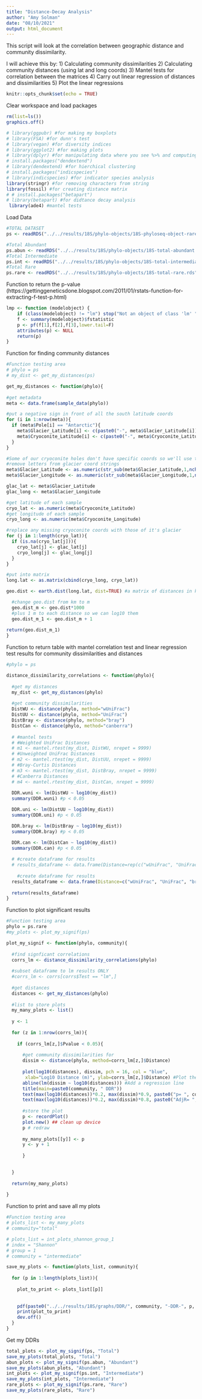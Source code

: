 ```yaml
---
title: "Distance-Decay Analysis"
author: "Amy Solman"
date: "08/10/2021"
output: html_document
---
```

This script will look at the correlation between geographic distance and community dissimilarity.

I will achieve this by:
1) Calculating community dissimilarities
2) Calculating community distances (using lat and long coords)
3) Mantel tests for correlation between the matrices
4) Carry out linear regression of distances and dissimilarities
5) Plot the linear regressions

```r
knitr::opts_chunk$set(echo = TRUE)
```

Clear workspace and load packages
```r
rm(list=ls())
graphics.off()

# library(ggpubr) #for making my boxplots
# library(FSA) #for dunn's test
# library(vegan) #for diversity indices
# library(ggplot2) #for making plots
# library(dplyr) #for manipulating data where you see %>% and computing summary stats
# install.packages("dendextend")
# library(dendextend) #for hierchical clustering
# install.packages("indicspecies")
# library(indicspecies) #for indicator species analysis
library(stringr) #for removing characters from string
library(fossil) #for creating distance matrix
# # install.packages("betapart")
# library(betapart) #for didtance decay analysis
 library(ade4) #mantel tests
```

Load Data
```r
#TOTAL DATASET
ps <- readRDS("../../results/18S/phylo-objects/18S-phyloseq-object-rarefied.rds")

#Total Abundant
ps.abun <- readRDS("../../results/18S/phylo-objects/18S-total-abundant.rds")
#Total Intermediate
ps.int <- readRDS("../../results/18S/phylo-objects/18S-total-intermediate.rds")
#Total Rare
ps.rare <- readRDS("../../results/18S/phylo-objects/18S-total-rare.rds")
```

Function to return the p-value (https://gettinggeneticsdone.blogspot.com/2011/01/rstats-function-for-extracting-f-test-p.html)
```r
lmp <- function (modelobject) {
    if (class(modelobject) != "lm") stop("Not an object of class 'lm' ")
    f <- summary(modelobject)$fstatistic
    p <- pf(f[1],f[2],f[3],lower.tail=F)
    attributes(p) <- NULL
    return(p)
}

```

Function for finding community distances
```r
#Function testing area
# phylo = ps
# my_dist <- get_my_distances(ps)

get_my_distances <- function(phylo){
  
#get metadata
meta <- data.frame(sample_data(phylo))

#put a negative sign in front of all the south latitude coords
for (i in 1:nrow(meta)){
  if (meta$Pole[i] == "Antarctic"){
    meta$Glacier_Latitude[i] <- c(paste0("-", meta$Glacier_Latitude[i]))
    meta$Cryoconite_Latitude[i] <- c(paste0("-", meta$Cryoconite_Latitude[i]))
  }
}

#Some of our cryoconite holes don't have specific coords so we'll use the glacier coordinates
#remove letters from glacier coord strings
meta$Glacier_Latitude <- as.numeric(str_sub(meta$Glacier_Latitude,1,nchar(meta$Glacier_Latitude)-1))
meta$Glacier_Longitude <- as.numeric(str_sub(meta$Glacier_Longitude,1,nchar(meta$Glacier_Longitude)-1))

glac_lat <- meta$Glacier_Latitude
glac_long <- meta$Glacier_Longitude

#get latitude of each sample
cryo_lat <- as.numeric(meta$Cryoconite_Latitude)
#get longitude of each sample
cryo_long <- as.numeric(meta$Cryoconite_Longitude)

#replace any missing cryoconite coords with those of it's glacier
for (j in 1:length(cryo_lat)){
  if (is.na(cryo_lat[j])){
    cryo_lat[j] <- glac_lat[j]
    cryo_long[j] <- glac_long[j]
  }
}

#put into matrix
long.lat <- as.matrix(cbind(cryo_long, cryo_lat))

geo.dist <- earth.dist(long.lat, dist=TRUE) #a matrix of distances in kilometers between a list of longitudes and latitudes

  #change geo.dist from km to m
  geo.dist_m <- geo.dist*1000
  #plus 1 m to each distance so we can log10 them
  geo.dist_m_1 <- geo.dist_m + 1
  
return(geo.dist_m_1)
}

```

Function to return table with mantel correlation test and linear regression test results for community dissimilarities and distances
```r
#phylo = ps

distance_dissimilarity_correlations <- function(phylo){
  
  #get my distances
  my_dist <- get_my_distances(phylo)
  
  #get community dissimilarities
  DistWU <- distance(phylo, method="wUniFrac")
  DistUU <- distance(phylo, method="UniFrac")
  DistBray <- distance(phylo, method="bray")
  DistCan <- distance(phylo, method="canberra")
  
  # #mantel tests 
  # #Weighted UniFrac Distances
  # m1 <- mantel.rtest(my_dist, DistWU, nrepet = 9999)
  # #Unweighted UniFrac Distances
  # m2 <- mantel.rtest(my_dist, DistUU, nrepet = 9999)
  # #Bray-Curtis Distances
  # m3 <- mantel.rtest(my_dist, DistBray, nrepet = 9999)
  # #Canberra Distances
  # m4 <- mantel.rtest(my_dist, DistCan, nrepet = 9999)
  
  DDR.wuni <- lm(DistWU ~ log10(my_dist))
  summary(DDR.wuni) #p < 0.05 

  DDR.uni <- lm(DistUU ~ log10(my_dist))
  summary(DDR.uni) #p < 0.05

  DDR.bray <- lm(DistBray ~ log10(my_dist))
  summary(DDR.bray) #p < 0.05

  DDR.can <- lm(DistCan ~ log10(my_dist))
  summary(DDR.can) #p < 0.05
  
  # #create dataframe for results
  # results_dataframe <- data.frame(Distance=rep(c("wUniFrac", "UniFrac", "bray", "canberra"), 2), Test=c(rep("Mantel", 4), rep("lm", 4)), Pvalue = c(m1$pvalue, m2$pvalue, m3$pvalue, m4$pvalue, lmp(DDR.wuni), lmp(DDR.uni), lmp(DDR.bray), lmp(DDR.can)), Rvalue=c(NA, NA, NA, NA, as.numeric(summary(DDR.wuni)[9]), as.numeric(summary(DDR.uni)[9]), as.numeric(summary(DDR.bray)[9]), as.numeric(summary(DDR.can)[9])))
  
    #create dataframe for results
  results_dataframe <- data.frame(Distance=c("wUniFrac", "UniFrac", "bray", "canberra"), Pvalue = c(lmp(DDR.wuni), lmp(DDR.uni), lmp(DDR.bray), lmp(DDR.can)), Rvalue=c(as.numeric(summary(DDR.wuni)[9]), as.numeric(summary(DDR.uni)[9]), as.numeric(summary(DDR.bray)[9]), as.numeric(summary(DDR.can)[9])))
  
  return(results_dataframe)
}

```

Function to plot significant results
```r
#Function testing area
phylo = ps.rare
#my_plots <- plot_my_signif(ps)

plot_my_signif <- function(phylo, community){
  
  #find signficant correlations
  corrs_lm <- distance_dissimilarity_correlations(phylo) 
  
  #subset dataframe to lm results ONLY
  #corrs_lm <- corrs[corrs$Test == "lm",]
  
  #get distances
  distances <- get_my_distances(phylo)
  
  #list to store plots
  my_many_plots <- list()
  
  y <- 1
  
  for (z in 1:nrow(corrs_lm)){
    
    if (corrs_lm[z,]$Pvalue < 0.05){
      
      #get community dissimilarities for
      dissim <- distance(phylo, method=corrs_lm[z,]$Distance)
         
      plot(log10(distances), dissim, pch = 16, col = "blue",
       xlab="Log10 Distance (m)", ylab=corrs_lm[z,]$Distance) #Plot the results
      abline(lm(dissim ~ log10(distances))) #Add a regression line
      title(main=paste0(community, " DDR"))
      text(max(log10(distances))*0.2, max(dissim)*0.9, paste0("p= ", corrs_lm[z,]$Pvalue))
      text(max(log10(distances))*0.2, max(dissim)*0.8, paste0("AdjR= ", round(corrs_lm[z,]$Rvalue, digits = 3))) 
      
      #store the plot
      p <- recordPlot()
      plot.new() ## clean up device
      p # redraw
           
      my_many_plots[[y]] <- p
      y <- y + 1
      
      }

      
  }
  
  return(my_many_plots)
    
}
```

Function to print and save all my plots
```r
#Function testing area
# plots_list <- my_many_plots 
# community="total"

# plots_list = int_plots_shannon_group_1
# index = "Shannon"
# group = 1
# community = "intermediate"

save_my_plots <- function(plots_list, community){
  
  for (p in 1:length(plots_list)){
    
    plot_to_print <- plots_list[[p]]
    
    
    pdf(paste0("../../results/18S/graphs/DDR/", community, "-DDR-", p, ".pdf"))
    print(plot_to_print)
    dev.off()
  }
}


```

Get my DDRs
```r
total_plots <- plot_my_signif(ps, "Total")
save_my_plots(total_plots, "Total")
abun_plots <- plot_my_signif(ps.abun, "Abundant")
save_my_plots(abun_plots, "Abundant")
int_plots <- plot_my_signif(ps.int, "Intermediate")
save_my_plots(int_plots, "Intermediate")
rare_plots <- plot_my_signif(ps.rare, "Rare")
save_my_plots(rare_plots, "Rare")
```
